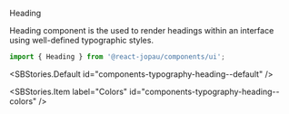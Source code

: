 
<SBTitle>Heading</SBTitle>

<SBDescription>
  Heading component is the used to render headings within an interface using well-defined
  typographic styles.
</SBDescription>

```jsx dark
import { Heading } from '@react-jopau/components/ui';
```

<SBStories.Default id="components-typography-heading--default" />

<SBArgsTable component={Heading} />

<SBStories>
<SBStories.Item label="As" id="components-typography-heading--as" />

<SBStories.Item label="Colors" id="components-typography-heading--colors" />
</SBStories>
